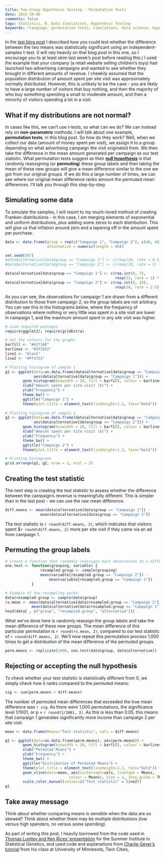 ```yaml
---
title: Two-Group Hypothesis Testing - Permutation Tests
date: 2015-10-06
comments: false
tags: Statistics, R, Data Simulations, Hypothesis Testing
keywords: rlanguage, permutation tests, simulations, data science, hypothesis testing
---
```


In the [last blog post]() I described how you could test whether the difference between the two means was statistically significant using an independent-samples t-test. (I will rely heavily on that blog post in this one, so I encourage you to at least skim last week's post before reading this.) I used the example that your company (a retail website selling children's toys) had launched two advertising campaigns and wanted to see whether they brought in different amounts of revenue. I cheekily assumed that the population distribution of amount spent per site visit was approximately normally distributed. However, this is unlikely to be the case - you are likely to have a large number of visitors that buy nothing, and then the majority of who buy something spending a small to moderate amount, and then a minority of visitors spending a lot in a visit.

## What if my distributions are not normal?
In cases like this, we can't use t-tests, so what can we do? We can instead rely on **non-parametric** methods. I will talk about one example, **permutation tests**, in this blog post. So how do they work? Well, when we collect our data (amount of money spent per visit), we assign it to a group depending on what advertising campaign the visit originated from. We then take the difference in the mean amount generated per campaign as our test statistic. What permutation tests suggest as their [**null hypothesis**]() is that randomly reassigning (or **permuting**) these group labels and then taking the mean of these new groups will give a mean difference similar to the one we got from our original groups. If we do this a large number of times, we can see where our original mean difference ranks amount the permuted mean differences. I'll talk you through this step-by-step.

## Simulating some data
To simulate the samples, I will resort to my much-loved method of creating Franken-distributions - in this case, I am merging elements of exponential and uniform distributions, plus adding some zeros to each distribution. This will give us that inflation around zero and a tapering off in the amount spent per purchase.

```r
data <- data.frame(group = rep(c("Campaign 1", "Campaign 2"), c(40, 40)), 
                   alternative = numeric(length = 80))

set.seed(567)
#data$alternative[data$group == "Campaign 1"] <- c(rexp(30, rate = 0.5) * 100, runif(10, min = 50, max = 400))
#data$alternative[data$group == "Campaign 2"] <- c(rexp(30, rate = 2) * 100, runif(10, min = 50, max = 400))

data$alternative[data$group == "Campaign 1"] <- c(rep.int(0, 7), 
                                                  rexp(33, rate = 1) * 100)
data$alternative[data$group == "Campaign 2"] <- c(rep.int(0, 10), 
                                                  rexp(30, rate = 2.5) * 100)
```

As you can see, the observations for campaign 1 are drawn from a different distribution to those from campaign 2, so the group labels are not arbitrary. You can see this in the histograms below, where the frequency of observations where nothing or very little was spent in a site visit are lower in campaign 1, and the maximum amount spent in any site visit was higher.

```r
# Load required packages
require(ggplot2); require(gridExtra)

# Set the colours for the graphs
barfill <- "#4271AE"
barlines <- "#1F3552"
line1 <- "black"
line2 <- "#FF3721"

# Plotting histogram of sample 1
g1 <- ggplot(data=as.data.frame(data$alternative[data$group == "Campaign 1"]), 
             aes(data$alternative[data$group == "Campaign 1"])) + 
        geom_histogram(binwidth = 20, fill = barfill, colour = barlines) +
        xlab("Amount spent per site visit ($)") +
        ylab("Frequency") +
        theme_bw() +
        ggtitle("Campaign 1") + 
        theme(plot.title = element_text(lineheight=1.1, face="bold")) 
            
# Plotting histogram of sample 2
g2 <- ggplot(data=as.data.frame(data$alternative[data$group == "Campaign 2"]), 
             aes(data$alternative[data$group == "Campaign 2"])) + 
        geom_histogram(binwidth = 20, fill = barfill, colour = barlines) +
        xlab("Amount spent per site visit ($)") +
        ylab("Frequency") +
        theme_bw() +
        ggtitle("Campaign 2") + 
        theme(plot.title = element_text(lineheight=1.1, face="bold"))

# Printing histograms
grid.arrange(g1, g2, nrow = 1, ncol = 2)
```

## Creating the test statistic
The next step is creating the test statistic to assess whether the difference between the campaign's revenue is meaningfully different. This is simpler than in the last post - we can use the raw mean difference.

```r
diff.means <- mean(data$alternative[data$group == "Campaign 1"]) - 
                mean(data$alternative[data$group == "Campaign 2"])
```

The test statistic is `r round(diff.means, 2)`, which indicates that visitors spent $`r round(diff.means, 2)` more per site visit if they came via an ad from campaign 1.

## Permuting the group labels

```r
# Create a function that randomly reassigns each observation to a different group and then takes the mean difference between these new groups.
one.test <- function(grouping, variable) {
                resampled.group <- sample(grouping)
                mean(variable[resampled.group == "Campaign 2"]) - 
                    mean(variable[resampled.group == "Campaign 1"])
            }

# Example of how resampling works:
data$resampled.group <- sample(data$group)
rs.mean <- mean(data$alternative[data$resampled.group == "Campaign 2"]) - 
            mean(data$alternative[data$resampled.group == "Campaign 1"])
head(data[ , c("group", "resampled.group", "alternative")])
```

What we've done here is randomly reassign the group labels and take the mean difference of these new groups. The mean difference of this particular permutation is `r round(rs.mean, 2)`, compared to our test statistic of `r round(diff.means, 2)`. We'll now repeat this permutation process 1,000 times to get a distribution of the mean difference of the permuted groups.

```r
perm.means <- replicate(1000, one.test(data$group, data$alternative))
```

## Rejecting or accepting the null hypothesis
To check whether your test statistic is statistically different from 0, we simply check how it ranks compared to the permuted means:

```r
sig <- sum(perm.means > diff.means)
```

The number of permuted mean differences that exceeded the true mean difference was `r sig`. As there were 1,000 permutations, the significance level 1/1001, or p = `r round(1/1001, 3)`. As this is less than 0.05, this means that campaign 1 generates significantly more income than campaign 2 per site visit.

```r
mean <- data.frame(Means="Test statistic", vals = diff.means)

g1 <- ggplot(data=as.data.frame(perm.means), aes(perm.means)) + 
        geom_histogram(binwidth = 20, fill = barfill, colour = barlines) +
        xlab("Permuted Means") +
        ylab("Frequency") +
        theme_bw() +
        ggtitle("Distribution of Permuted Means") + 
        theme(plot.title = element_text(lineheight=1.1, face="bold")) +
        geom_vline(data=mean, aes(xintercept=vals, linetype = Means, 
                             colour = Means), size = 1, show_guide = TRUE) + 
        scale_color_manual(values=c("Test statistic" = line2))
g1
```

## Take away message
Think about whether comparing means is sensible when the data are so skewed? Think about whether there may be multiple distributions (low versus high spenders, no versus some spending).

As part of writing this post, I heavily borrowed from the code used in [Thomas Lumley and Ken Rices' presentation](http://faculty.washington.edu/kenrice/sisg/SISG-08-06.pdf) for the Summer Institute in Statistical Genetics, and used code and explanations from [Charlie Geyer's tutorial](http://www.stat.umn.edu/geyer/old/5601/examp/perm.html) from his class at University of Minnesota, Twin Cities, 